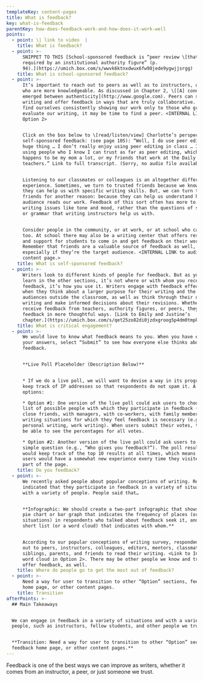 ```yaml
---
templateKey: content-pages
title: What is feedback?
key: what-is-feedback
parentKey: how-does-feedback-work-and-how-does-it-work-well
points:
  - point: \| link to video  |
    title: What is feedback?
  - point: >-
      SNIPPET TO THIS [School-sponsored feedback is “peer review \[that is]
      required by an institutional authority figure” (p.
      94).](https://umich.box.com/s/wwvk6ktnxdwux6fw98jede9ygwjjsrgg)
    title: What is school-sponsored feedback?
  - point: >-
      It’s important to reach out to peers as well as to instructors, or those
      who are more knowledgeable. As discussed in Chapter 2, \[[A] connection
      emerged between authenticity](http://www.google.com). Peers can see our
      writing and offer feedback in ways that are truly collaborative. If we
      find ourselves consistently showing our work only to those who grade or
      evaluate our writing, it may be time to find a peer. <INTERNAL LINK to
      Option 2>


      Click on the box below to \[read/listen/view] Charlotte’s perspective on
      self-sponsored feedback: (see page 105): “Well, I do use peer editing as a
      huge thing … I don’t really enjoy using peer editing in class … I like
      using people who I know I can trust as far as peer editing, which usually
      happens to be my mom a lot, or my friends that work at the Daily or past
      teachers.” Link to full transcript. (Sorry, no audio file available.) 


      Listening to our classmates or colleagues is an altogether different
      experience. Sometimes, we turn to trusted friends because we know that
      they can help us with specific writing skills. But, we can turn to our
      friends for another reason: because they can help us understand how an
      audience reads our work. Feedback of this sort often has more to do with
      writing issues like tone and mood, rather than the questions of structure
      or grammar that writing instructors help us with.


      Consider people in the community, or at work, or at school who can help
      too. At school there may also be a writing center that offers resources
      and support for students to come in and get feedback on their work.
      Remember that friends are a valuable source of feedback as well,
      especially if they’re the target audience. <INTERNAL LINK to audience
      content page.>
    title: What is self-sponsored feedback?
  - point: >-
      Writers look to different kinds of people for feedback. But as you’ll
      learn in the other sections, it’s not where or with whom you receive
      feedback, it’s how you use it. Writers engage with feedback effectively
      when they think about a larger purpose for their writing and the various
      audiences outside the classroom, as well as think through their own
      writing and make informed decisions about their revisions. Whether writers
      receive feedback from teachers, authority figures, or peers, they can use
      feedback in more thoughtful ways. [Link to Emily and Justine’s
      chapter.](https://umich.box.com/s/qet25zo82di0jzdxgroog5p4dm0tmpkb)
    title: What is critical engagement?
  - point: >-
      We would love to know what feedback means to you. When you have entered
      your answers, select “Submit” to see how everyone else thinks about
      feedback.


      **Live Poll Placeholder (Description Below)**


      * If we do a live poll, we will want to devise a way in its programming to
      keep track of IP addresses so that respondents do not spam it. A couple of
      options:

      * Option #1: One version of the live poll could ask users to choose from a
      list of possible people with which they participate in feedback (e.g. with
      close friends, with managers, with co-workers, with family members), or
      writing situations for which they feel feedback is necessary (e.g.,
      personal writing, work writing). When users submit their votes, they will
      be able to see the percentages for all votes.

      * Option #2: Another version of the live poll could ask users to answer a
      simple question (e.g., “Who gives you feedback?”). The poll results, then,
      would keep track of the top 10 results at all times, which means that
      users would have a somewhat new experience every time they visited this
      part of the page.
    title: Do you feedback?
  - point: >-
      We recently asked people about popular conceptions of writing. Respondents
      indicated that they participate in feedback in a variety of situations
      with a variety of people. People said that…


      **Infographic: We should create a two-part infographic that shows (1) a
      pie chart or bar graph that indicates the frequency of places (or
      situations) in respondents who talked about feedback seek it, and (2) a
      short list (or a word cloud) that indicates with whom.**


      According to our popular conceptions of writing survey, respondents reach
      out to peers, instructors, colleagues, editors, mentors, classmates,
      siblings, parents, and friends to read their writing. <Link to Infographic
      word cloud in Option 2>. There may be other people we know and trust to
      offer feedback, as well.
    title: Where do people go to get the most out of feedback?
  - point: >-
      Need a way for user to transition to other “Option” sections, feedback
      home page, or other content pages.
    title: Transition
afterPoints: >-
  ## Main Takeaways


  We can engage in feedback in a variety of situations and with a variety of
  people, such as instructors, fellow students, and other people we trust.


  **Transition: Need a way for user to transition to other “Option” sections,
  feedback home page, or other content pages.**
---
```

Feedback is one of the best ways we can improve as writers, whether it comes from an instructor, a peer, or just someone we trust.
